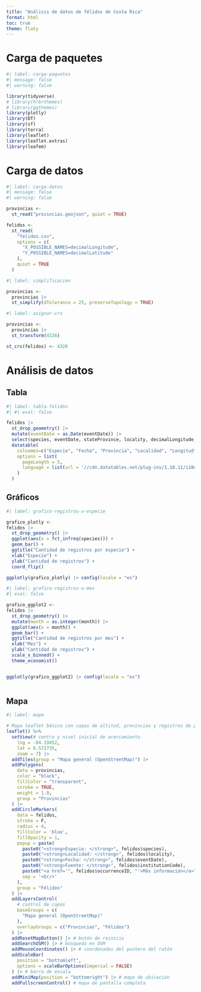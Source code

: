 ---
title: "Análisis de datos de félidos de Costa Rica"
format: html
toc: true
theme: flaty
---

# Carga de paquetes

```{r}
#| label: carga-paquetes
#| message: false
#| warning: false

library(tidyverse)
# library(hrbrthemes)
# library(ggthemes)
library(plotly)
library(DT)
library(sf)
library(terra)
library(leaflet)
library(leaflet.extras)
library(leafem)
```

# Carga de datos

```{r}
#| label: carga-datos
#| message: false
#| warning: false

provincias <-
  st_read("provincias.geojson", quiet = TRUE)

felidos <-
  st_read(
    "felidos.csv",
    options = c(
      "X_POSSIBLE_NAMES=decimalLongitude",
      "Y_POSSIBLE_NAMES=decimalLatitude"
    ),
    quiet = TRUE
  )
```

```{r}
#| label: simplificacion

provincias <- 
  provincias |>
  st_simplify(dTolerance = 25, preserveTopology = TRUE)

```


```{r}
#| label: asignar-crs

provincias <-
  provincias |>
  st_transform(4326)

st_crs(felidos) <- 4326
```

# Análisis de datos

## Tabla

```{r}
#| label: tabla-felidos
#| #| eval: false

felidos |>
  st_drop_geometry() |>
  mutate(eventDate = as.Date(eventDate)) |>
  select(species, eventDate, stateProvince, locality, decimalLongitude, decimalLatitude) |>
  datatable(
    colnames=c("Especie", "Fecha", "Provincia", "Localidad", "Longitud", "Latitud"),
    options = list(
      pageLength = 5,
      language = list(url = '//cdn.datatables.net/plug-ins/1.10.11/i18n/Spanish.json')
    )
  )
```

## Gráficos

```{r}
#| label: grafico-registros-x-especie

grafico_plotly <-
felidos |>
  st_drop_geometry() |>
  ggplot(aes(x = fct_infreq(species))) +
  geom_bar() +
  ggtitle("Cantidad de registros por especie") +
  xlab("Especie") +
  ylab("Cantidad de registros") +
  coord_flip()

ggplotly(grafico_plotly) |> config(locale = "es")
```


```{r}
#| label: grafico-registros-x-mes
#| eval: false

grafico_ggplot2 <-
felidos |>
  st_drop_geometry() |>
  mutate(month = as.integer(month)) |>
  ggplot(aes(x = month)) +
  geom_bar() +
  ggtitle("Cantidad de registros por mes") +
  xlab("Mes") +
  ylab("Cantidad de registros") +
  scale_x_binned() +
  theme_economist()


ggplotly(grafico_ggplot2) |> config(locale = "es")
  
```


## Mapa

```{r}
#| label: mapa

# Mapa leaflet básico con capas de altitud, provincias y registros de presencia de félidos
leaflet() %>%
  setView(# centro y nivel inicial de acercamiento
    lng = -84.19452,
    lat = 9.572735,
    zoom = 7) |>  
  addTiles(group = "Mapa general (OpenStreetMap)") |>
  addPolygons(
    data = provincias,
    color = "black",
    fillColor = "transparent",
    stroke = TRUE,
    weight = 1.0,
    group = "Provincias"
  ) |>
  addCircleMarkers(
    data = felidos,
    stroke = F,
    radius = 4,
    fillColor = 'blue',
    fillOpacity = 1,
    popup = paste(
      paste0("<strong>Especie: </strong>", felidos$species),
      paste0("<strong>Localidad: </strong>", felidos$locality),
      paste0("<strong>Fecha: </strong>", felidos$eventDate),
      paste0("<strong>Fuente: </strong>", felidos$institutionCode),
      paste0("<a href='", felidos$occurrenceID, "'>Más información</a>"),
      sep = '<br/>'
    ),
    group = "Félidos"    
  ) |>
  addLayersControl(
    # control de capas
    baseGroups = c(
      "Mapa general (OpenStreetMap)"
    ),
    overlayGroups = c("Provincias", "Félidos")
  ) |>
  addResetMapButton() |> # botón de reinicio
  addSearchOSM() |> # búsqueda en OSM
  addMouseCoordinates() |> # coordenadas del puntero del ratón
  addScaleBar(
    position = "bottomleft", 
    options = scaleBarOptions(imperial = FALSE)
  ) |> # barra de escala
  addMiniMap(position = "bottomright") |> # mapa de ubicación
  addFullscreenControl() # mapa de pantalla completa  
```

